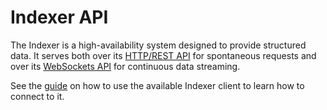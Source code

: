 # Indexer API

The Indexer is a high-availability system designed to provide structured data. It serves both over its [HTTP/REST API](/indexer-client/http) for spontaneous requests and over its [WebSockets API](/indexer-client/websockets) for continuous data streaming.

See the [guide](/interaction/endpoints#indexer-client) on how to use the available Indexer client to learn how to connect to it.
